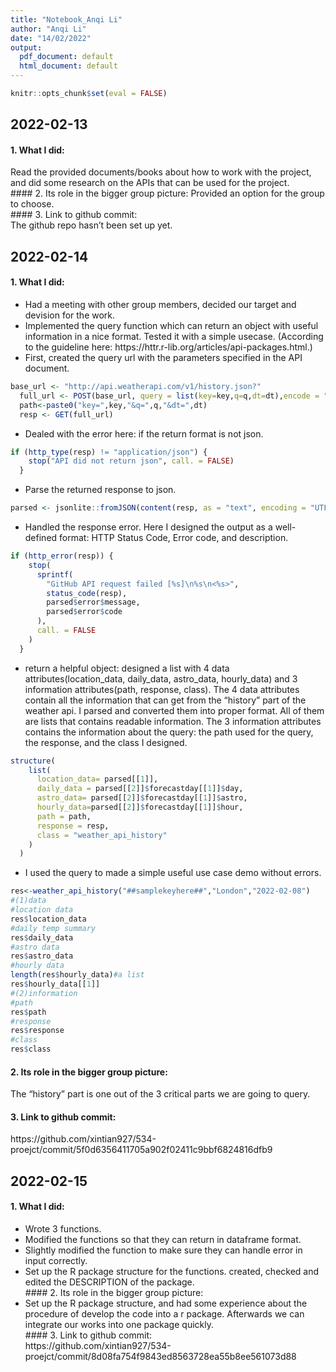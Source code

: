 ```yaml
---
title: "Notebook_Anqi Li"
author: "Anqi Li"
date: "14/02/2022"
output:
  pdf_document: default
  html_document: default
---
```

```r
knitr::opts_chunk$set(eval = FALSE)
```

## 2022-02-13

#### 1. What I did:   
Read the provided documents/books about how to work with the project, and did some research on the APIs that can be used for the project.  
#### 2. Its role in the bigger group picture: 
Provided an option for the group to choose.  
#### 3. Link to github commit:  
The github repo hasn't been set up yet.  

## 2022-02-14

#### 1. What I did: 
- Had a meeting with other group members, decided our target and devision for the work.
- Implemented the query function which can return an object with useful information in a nice format. Tested it with a simple usecase. (According to the guideline here: https://httr.r-lib.org/articles/api-packages.html.)  
- First, created the query url with the parameters specified in the API document.  

```r
base_url <- "http://api.weatherapi.com/v1/history.json?"
  full_url <- POST(base_url, query = list(key=key,q=q,dt=dt),encode = "raw")
  path<-paste0("key=",key,"&q=",q,"&dt=",dt)
  resp <- GET(full_url)
```

- Dealed with the error here: if the return format is not json.  
```r
if (http_type(resp) != "application/json") {
    stop("API did not return json", call. = FALSE)
  }
```

- Parse the returned response to json.  
```r
parsed <- jsonlite::fromJSON(content(resp, as = "text", encoding = "UTF-8"), simplifyVector = FALSE)
```

- Handled the response error. Here I designed the output as a well-defined format: HTTP Status Code, Error code, and description.  
```r
if (http_error(resp)) {
    stop(
      sprintf(
        "GitHub API request failed [%s]\n%s\n<%s>", 
        status_code(resp),
        parsed$error$message,
        parsed$error$code
      ),
      call. = FALSE
    )
  }
```

- return a helpful object: designed a list with 4 data attributes(location_data, daily_data, astro_data, hourly_data) and 3 information attributes(path, response, class). The 4 data attributes contain all the information that can get from the "history" part of the weather api. I parsed and converted them into proper format. All of them are lists that contains readable information. The 3 information attributes contains the information about the query: the path used for the query, the response, and the class I designed. 

```r
structure(
    list(
      location_data= parsed[[1]],
      daily_data = parsed[[2]]$forecastday[[1]]$day,
      astro_data= parsed[[2]]$forecastday[[1]]$astro,
      hourly_data=parsed[[2]]$forecastday[[1]]$hour,
      path = path,
      response = resp,
      class = "weather_api_history"
    )
  )
```

- I used the query to made a simple useful use case demo without errors.

```r
res<-weather_api_history("##samplekeyhere##","London","2022-02-08")
#(1)data
#location data
res$location_data
#daily temp summary
res$daily_data
#astro data
res$astro_data
#hourly data
length(res$hourly_data)#a list
res$hourly_data[[1]]
#(2)information
#path
res$path
#response
res$response
#class
res$class
```

#### 2. Its role in the bigger group picture: 
The "history" part is one out of the 3 critical parts we are going to query. 

#### 3. Link to github commit:  
https://github.com/xintian927/534-proejct/commit/5f0d6356411705a902f02411c9bbf6824816dfb9

## 2022-02-15

#### 1. What I did: 
- Wrote 3 functions.  
- Modified the functions so that they can return in dataframe format.
- Slightly modified the function to make sure they can handle error in input correctly.    
- Set up the R package structure for the functions. created, checked and edited the DESCRIPTION of the package.   
#### 2. Its role in the bigger group picture:   
- Set up the R package structure, and had some experience about the procedure of develop the code into a r package. Afterwards we can integrate our works into one package quickly.     
#### 3. Link to github commit:   
https://github.com/xintian927/534-proejct/commit/8d08fa754f9843ed8563728ea55b8ee561073d88
